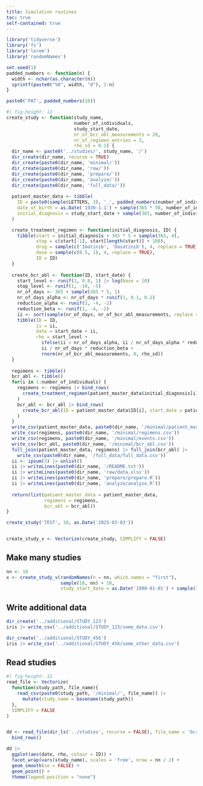 ```yaml
---
title: Simulation routines
toc: true
self-contained: true
---
```


```r
library('tidyverse')
library('fs')
library('lorem')
library('randomNames')

set.seed(1)
padded_numbers <- function(n) {
  width <- nchar(as.character(n))
  sprintf(paste0("%0", width, "d"), 1:n)
}

paste0('PAT', padded_numbers(10))
```

```r
#| fig-height: 12
create_study <- function(study_name,
                         number_of_individuals, 
                         study_start_date,
                         nr_of_bcr_abl_measurements = 20,
                         nr_of_regimen_entries = 3,
                         rho_sd = 0.1) {
  dir_name <- paste0('../studies/', study_name, '/')
  dir_create(dir_name, recurse = TRUE)
  dir_create(paste0(dir_name, 'minimal/'))
  dir_create(paste0(dir_name, 'raw/'))
  dir_create(paste0(dir_name, 'prepare/'))
  dir_create(paste0(dir_name, 'analyze/'))
  dir_create(paste0(dir_name, 'full_data/'))
  
  patient_master_data <- tibble(
    ID = paste0(sample(LETTERS, 3), '_', padded_numbers(number_of_individuals)),
    date_of_birth = as.Date('1930-1-1') + sample(365 * 50, number_of_individuals),
    initial_diagnosis = study_start_date + sample(365, number_of_individuals)
  )

  create_treatment_regimen <- function(initial_diagnosis, ID) {
    tibble(start = initial_diagnosis + 365 * 5 + sample(365, 4), 
           stop = c(start[-1], start[length(start)] + 100),
           drug = sample(c('Imatinib', 'Dasatinib'), 4, replace = TRUE), 
           dose = sample(c(0.5, 1), 4, replace = TRUE),
           ID = ID)
  }
  
  create_bcr_abl <- function(ID, start_date) {
    start_level <- runif(1, 0.8, 1) |> log(base = 10)
    stop_level <- runif(1, -10, -5)
    nr_of_days <- 365 + sample(365 * 5, 1)
    nr_of_days_alpha <- nr_of_days * runif(1, 0.1, 0.2)
    reduction_alpha <- runif(1, -4, -2)
    reduction_beta <- runif(1, -4, -2)
    ii <- sort(sample(nr_of_days, nr_of_bcr_abl_measurements, replace = TRUE))
    tibble(ID = ID, 
           ii = ii, 
           date = start_date + ii, 
           rho = start_level +
             ifelse(ii < nr_of_days_alpha, ii / nr_of_days_alpha * reduction_alpha, reduction_alpha) +
             ii / nr_of_days * reduction_beta +
             rnorm(nr_of_bcr_abl_measurements, 0, rho_sd))
  }
  
  regimens <- tibble()
  bcr_abl <- tibble()
  for(i in 1:number_of_individuals) {
    regimens <- regimens |> bind_rows(
      create_treatment_regimen(patient_master_data$initial_diagnosis[i], ID = patient_master_data$ID[i])
    )
    bcr_abl <- bcr_abl |> bind_rows(
      create_bcr_abl(ID = patient_master_data$ID[i], start_date = patient_master_data$initial_diagnosis[i])
    )
  }
  write_csv(patient_master_data, paste0(dir_name, '/minimal/patient_master_data.csv'))
  write_csv(regimens, paste0(dir_name, '/minimal/regimens.csv'))
  write_csv(regimens, paste0(dir_name, '/minimal/events.csv'))
  write_csv(bcr_abl, paste0(dir_name, '/minimal/bcr_abl.csv'))
  full_join(patient_master_data, regimens) |> full_join(bcr_abl) |> 
    write_csv(paste0(dir_name, '/full_data/full_data.csv'))
  ii <- ipsum(3) |> unlist()
  ii |> writeLines(paste0(dir_name, '/README.txt'))
  ii |> writeLines(paste0(dir_name, 'raw/data.xlsx'))
  ii |> writeLines(paste0(dir_name, 'prepare/prepare.R'))
  ii |> writeLines(paste0(dir_name, 'analyze/analyze.R'))
  
  return(list(patient_master_data = patient_master_data,
              regimens = regimens,
              bcr_abl = bcr_abl))
}

create_study('TEST', 10, as.Date('2025-03-03'))


create_study_v <- Vectorize(create_study, SIMPLIFY = FALSE)
```

## Make many studies

```r
nn <- 10
x <- create_study_v(randomNames(n = nn, which.names = "first"),
                    sample(10, nn) + 10, 
                    study_start_date = as.Date('1990-01-01') + sample(365 * 30, nn))


```

## Write additional data
```r
dir_create('../additional/STUDY_123')
iris |> write_csv('../additional/STUDY_123/some_data.csv')

dir_create('../additional/STUDY_456')
iris |> write_csv('../additional/STUDY_456/some_other_data.csv')

```


## Read studies
```r
#| fig-height: 12
read_file <- Vectorize(
  function(study_path, file_name){
    read_csv(paste0(study_path, '/minimal/', file_name)) |> 
      mutate(study_name = basename(study_path))
  }, 
  SIMPLIFY = FALSE
)


dd <- read_file(dir_ls('../studies', recurse = FALSE), file_name = 'bcr_abl.csv') |> 
  bind_rows()

dd |> 
  ggplot(aes(date, rho, colour = ID)) + 
  facet_wrap(vars(study_name), scales = 'free', nrow = nn / 2) + 
  geom_smooth(se = FALSE) +
  geom_point() + 
  theme(legend.position = "none")

```


